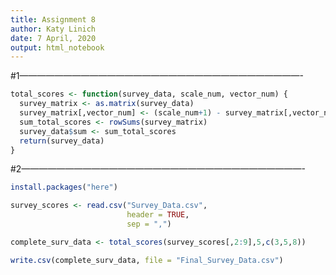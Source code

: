 ---
title: Assignment 8
author: Katy Linich
date: 7 April, 2020
output: html_notebook
---

#1-------------------------------------------------------------------------------------------------

```{r}
total_scores <- function(survey_data, scale_num, vector_num) {
  survey_matrix <- as.matrix(survey_data)
  survey_matrix[,vector_num] <- (scale_num+1) - survey_matrix[,vector_num]
  sum_total_scores <- rowSums(survey_matrix)
  survey_data$sum <- sum_total_scores
  return(survey_data)
}
```

#2-------------------------------------------------------------------------------------------------
```{r include=FALSE}
install.packages("here")
```


```{r include=FALSE}
survey_scores <- read.csv("Survey_Data.csv",
                          header = TRUE,
                          sep = ",")
```

```{r}
complete_surv_data <- total_scores(survey_scores[,2:9],5,c(3,5,8))

write.csv(complete_surv_data, file = "Final_Survey_Data.csv")

```


